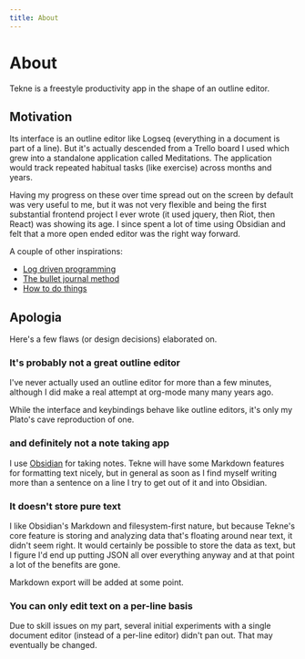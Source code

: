 ```yaml
---
title: About
---
```


# About

Tekne is a freestyle productivity app in the shape of an outline editor.

## Motivation

Its interface is an outline editor like Logseq (everything in a document is part of a line). But
it's actually descended from a Trello board I used which grew into a standalone application called
Meditations. The application would track repeated habitual tasks (like exercise) across months and
years.

Having my progress on these over time spread out on the screen by default was very useful to me, but
it was not very flexible and being the first substantial frontend project I ever wrote (it used
jquery, then Riot, then React) was showing its age. I since spent a lot of time using Obsidian and
felt that a more open ended editor was the right way forward.

A couple of other inspirations:

- [Log driven programming](https://antirez.com/news/51)
- [The bullet journal method](https://bulletjournal.com/pages/book)
- [How to do things](https://davidcain.gumroad.com/l/howtodothings/2024isover)

## Apologia

Here's a few flaws (or design decisions) elaborated on.

### It's probably not a great outline editor

I've never actually used an outline editor for more than a few minutes, although I did make a real
attempt at org-mode many many years ago.

While the interface and keybindings behave like outline editors, it's only my Plato's cave
reproduction of one.

### and definitely not a note taking app

I use [Obsidian](https://obsidian.md/) for taking notes. Tekne will have some Markdown features for
formatting text nicely, but in general as soon as I find myself writing more than a sentence on a
line I try to get out of it and into Obsidian.

### It doesn't store pure text

I like Obsidian's Markdown and filesystem-first nature, but because Tekne's core feature is storing
and analyzing data that's floating around near text, it didn't seem right. It would certainly be
possible to store the data as text, but I figure I'd end up putting JSON all over everything anyway
and at that point a lot of the benefits are gone.

Markdown export will be added at some point.

### You can only edit text on a per-line basis

Due to skill issues on my part, several initial experiments with a single document editor (instead
of a per-line editor) didn't pan out. That may eventually be changed. 


